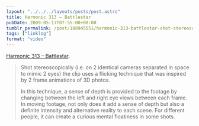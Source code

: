```yaml
---
layout: "../../../layouts/posts/post.astro"
title: Harmonic 313 – Battlestar
pubDate: 2009-05-17T07:55:00+00:00
tumblr_permalink: /post/108945551/harmonic-313-battlestar-shot-stereoscopically
tags: ["linklog"]
format: "video"
---
```



<Vimeo id="https://vimeo.com/4658601" />

[Harmonic 313 &#8211; Battlestar][1].

> Shot stereoscopically (i.e. on 2 identical cameras separated in space to mimic 2 eyes) the clip uses a flicking technique that was inspired by 2 frame animations of 3D photos.
>
> In this technique, a sense of depth is provided to the footage by changing between the left and right eye views between each frame. In moving footage, not only does it add a sense of depth but also a definite intensity and alternative reality to each scene. For different people, it can create a curious mental floatiness in some shots.

[1]: https://vimeo.com/4658601
